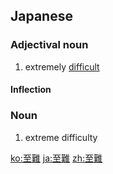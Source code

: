 ==Japanese==
{{ja-kanjitab|し|なん|yomi=on}}

===Adjectival noun===
{{ja-adj|infl=な|しなん}}

# extremely [[difficult]]

====Inflection====
{{ja-na|しなん}}

===Noun===
{{ja-noun|しなん}}

# extreme difficulty
#: {{ja-usex|これをクリアするのは至難の業|これ を クリア する の は しなん の わざ|overcoming this is a nearly impossible task}}

[[ko:至難]]
[[ja:至難]]
[[zh:至難]]